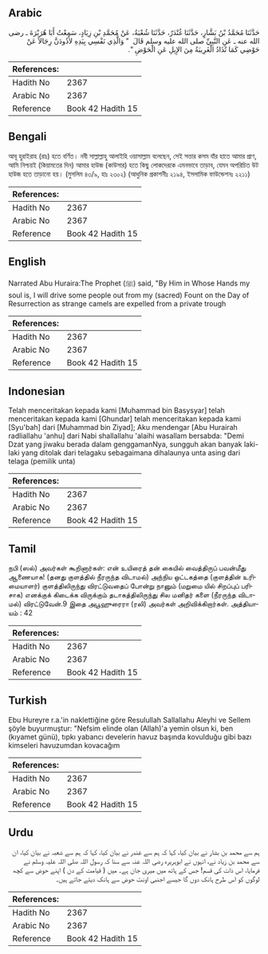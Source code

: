 ## Arabic


<div dir="rtl" lang="ar" style={{fontSize:'larger',backgroundColor:'#f8f9fa',padding:20}}>
حَدَّثَنَا مُحَمَّدُ بْنُ بَشَّارٍ، حَدَّثَنَا غُنْدَرٌ، حَدَّثَنَا شُعْبَةُ، عَنْ مُحَمَّدِ بْنِ زِيَادٍ، سَمِعْتُ أَبَا هُرَيْرَةَ ـ رضى الله عنه ـ عَنِ النَّبِيِّ صلى الله عليه وسلم قَالَ ‏ "‏ وَالَّذِي نَفْسِي بِيَدِهِ لأَذُودَنَّ رِجَالاً عَنْ حَوْضِي كَمَا تُذَادُ الْغَرِيبَةُ مِنَ الإِبِلِ عَنِ الْحَوْضِ ‏"‏‏.‏
</div>
<div style={{backgroundColor:'#f8f9fa',padding:20, marginBottom: 10}}><table> <thead> <tr> <th>References:</th> <th></th> </tr> </thead> <tbody><tr><td>Hadith No</td><td>2367</td></tr><tr><td>Arabic No</td><td>2367</td></tr><tr><td>Reference</td><td>Book 42 Hadith 15</td></tr></tbody></table></div>

## Bengali


<div dir="ltr" lang="bn" style={{fontSize:'larger',backgroundColor:'#f8f9fa',padding:20}}>
আবূ হুরাইরাহ (রাঃ) হতে বর্ণিত। নবী সাল্লাল্লাহু আলাইহি ওয়াসাল্লাম বলেছেন, সেই সত্তার কসম যাঁর হাতে আমার প্রাণ, আমি নিশ্চয়ই (কিয়ামতের দিন) আমার হাউজ (কাউসার) হতে কিছু লোকদেরকে এমনভাবে তাড়াব, যেমন অপরিচিত উট হাউজ হতে তাড়ানো হয়। (মুসলিম ৪৩/৯, হাঃ ২৩০২) (আধুনিক প্রকাশনীঃ ২১৯৪, ইসলামিক ফাউন্ডেশনঃ ২২১১)
</div>
<div style={{backgroundColor:'#f8f9fa',padding:20, marginBottom: 10}}><table> <thead> <tr> <th>References:</th> <th></th> </tr> </thead> <tbody><tr><td>Hadith No</td><td>2367</td></tr><tr><td>Arabic No</td><td>2367</td></tr><tr><td>Reference</td><td>Book 42 Hadith 15</td></tr></tbody></table></div>

## English


<div dir="ltr" lang="en" style={{fontSize:'larger',backgroundColor:'#f8f9fa',padding:20}}>
Narrated Abu Huraira:The Prophet (ﷺ) said, "By Him in Whose Hands my soul is, I will drive some people out from my (sacred) Fount on the Day of Resurrection as strange camels are expelled from a private trough
</div>
<div style={{backgroundColor:'#f8f9fa',padding:20, marginBottom: 10}}><table> <thead> <tr> <th>References:</th> <th></th> </tr> </thead> <tbody><tr><td>Hadith No</td><td>2367</td></tr><tr><td>Arabic No</td><td>2367</td></tr><tr><td>Reference</td><td>Book 42 Hadith 15</td></tr></tbody></table></div>

## Indonesian


<div dir="ltr" lang="id" style={{fontSize:'larger',backgroundColor:'#f8f9fa',padding:20}}>
Telah menceritakan kepada kami [Muhammad bin Basysyar] telah menceritakan kepada kami [Ghundar] telah menceritakan kepada kami [Syu'bah] dari [Muhammad bin Ziyad]; Aku mendengar [Abu Hurairah radliallahu 'anhu] dari Nabi shallallahu 'alaihi wasallam bersabda: "Demi Dzat yang jiwaku berada dalam genggamanNya, sungguh akan banyak laki-laki yang ditolak dari telagaku sebagaimana dihalaunya unta asing dari telaga (pemilik unta)
</div>
<div style={{backgroundColor:'#f8f9fa',padding:20, marginBottom: 10}}><table> <thead> <tr> <th>References:</th> <th></th> </tr> </thead> <tbody><tr><td>Hadith No</td><td>2367</td></tr><tr><td>Arabic No</td><td>2367</td></tr><tr><td>Reference</td><td>Book 42 Hadith 15</td></tr></tbody></table></div>

## Tamil


<div dir="ltr" lang="ta" style={{fontSize:'larger',backgroundColor:'#f8f9fa',padding:20}}>
நபி (ஸல்) அவர்கள் கூறினார்கள்: என் உயிரைத் தன் கையில் வைத்திருப் பவன்மீது ஆணையாக! (தனது குளத்தில் நீரருந்த விடாமல்) அந்நிய ஒட்டகத்தை (குளத்தின் உரிமையாளர்) குளத்திலிருந்து விரட்டுவதைப் போன்று நானும் (மறுமை யில் சிறப்புப் பரிசாக) எனக்குக் கிடைக்க விருக்கும் தடாகத்திலிருந்து சில மனிதர் களை (நீரருந்த விடாமல்) விரட்டுவேன்.9 இதை அபூஹுரைரா (ரலி) அவர்கள் அறிவிக்கிறார்கள். அத்தியாயம் : 42
</div>
<div style={{backgroundColor:'#f8f9fa',padding:20, marginBottom: 10}}><table> <thead> <tr> <th>References:</th> <th></th> </tr> </thead> <tbody><tr><td>Hadith No</td><td>2367</td></tr><tr><td>Arabic No</td><td>2367</td></tr><tr><td>Reference</td><td>Book 42 Hadith 15</td></tr></tbody></table></div>

## Turkish


<div dir="ltr" lang="tr" style={{fontSize:'larger',backgroundColor:'#f8f9fa',padding:20}}>
Ebu Hureyre r.a.'in naklettiğine göre Resulullah Sallallahu Aleyhi ve Sellem şöyle buyurmuştur: "Nefsim elinde olan (Allah)'a yemin olsun ki, ben (kıyamet günü), tıpkı yabancı develerin havuz başında kovulduğu gibi bazı kimseleri havuzumdan kovacağım
</div>
<div style={{backgroundColor:'#f8f9fa',padding:20, marginBottom: 10}}><table> <thead> <tr> <th>References:</th> <th></th> </tr> </thead> <tbody><tr><td>Hadith No</td><td>2367</td></tr><tr><td>Arabic No</td><td>2367</td></tr><tr><td>Reference</td><td>Book 42 Hadith 15</td></tr></tbody></table></div>

## Urdu


<div dir="rtl" lang="ur" style={{fontSize:'larger',backgroundColor:'#f8f9fa',padding:20}}>
ہم سے محمد بن بشار نے بیان کیا، کہا کہ ہم سے غندر نے بیان کیا، کہا کہ ہم سے شعبہ نے بیان کیا، ان سے محمد بن زیاد نے، انہوں نے ابوہریرہ رضی اللہ عنہ سے سنا کہ رسول اللہ صلی اللہ علیہ وسلم نے فرمایا، اس ذات کی قسم! جس کے ہاتھ میں میری جان ہے۔ میں ( قیامت کے دن ) اپنے حوض سے کچھ لوگوں کو اس طرح ہانک دوں گا جیسے اجنبی اونٹ حوض سے ہانک دیئے جاتے ہیں۔
</div>
<div style={{backgroundColor:'#f8f9fa',padding:20, marginBottom: 10}}><table> <thead> <tr> <th>References:</th> <th></th> </tr> </thead> <tbody><tr><td>Hadith No</td><td>2367</td></tr><tr><td>Arabic No</td><td>2367</td></tr><tr><td>Reference</td><td>Book 42 Hadith 15</td></tr></tbody></table></div>